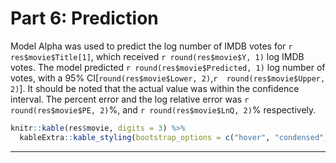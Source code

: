 # Part 6: Prediction
Model Alpha was used to predict the log number of IMDB votes for `r res$movie$Title[1]`, which received `r round(res$movie$Y, 1)` log IMDB votes. The model predicted `r round(res$movie$Predicted, 1)` log number of votes, with a  95% CI[`round(res$movie$Lower, 2)`,`r  round(res$movie$Upper, 2)`]. It should be noted that the actual value was within the confidence interval. The percent error and the log relative error was `r round(res$movie$PE, 2)`%, and `r round(res$movie$LnQ, 2)`% respectively. 

```r
knitr::kable(res$movie, digits = 3) %>%
  kableExtra::kable_styling(bootstrap_options = c("hover", "condensed", "responsive"), full_width = T, position = "center")
```

* * *
